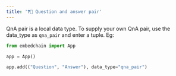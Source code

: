 ---
title: '❓💬 Question and answer pair'
---

QnA pair is a local data type. To supply your own QnA pair, use the data_type as `qna_pair` and enter a tuple. Eg:

```python
from embedchain import App

app = App()

app.add(("Question", "Answer"), data_type="qna_pair")
```
